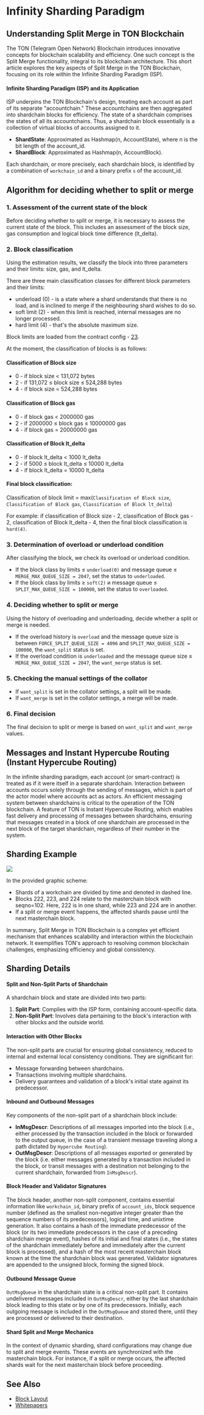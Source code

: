 # Infinity Sharding Paradigm


## Understanding Split Merge in TON Blockchain

The TON (Telegram Open Network) Blockchain introduces innovative concepts for blockchain scalability and efficiency. One such concept is the Split Merge functionality, integral to its blockchain architecture. This short article explores the key aspects of Split Merge in the TON Blockchain, focusing on its role within the Infinite Sharding Paradigm (ISP).

#### Infinite Sharding Paradigm (ISP) and its Application

ISP underpins the TON Blockchain's design, treating each account as part of its separate "accountchain." These accountchains are then aggregated into shardchain blocks for efficiency. The state of a shardchain comprises the states of all its accountchains. Thus, a shardchain block essentially is a collection of virtual blocks of accounts assigned to it.

- **ShardState**: Approximated as Hashmap(n, AccountState), where n is the bit length of the account_id.
- **ShardBlock**: Approximated as Hashmap(n, AccountBlock).

Each shardchain, or more precisely, each shardchain block, is identified by a combination of `workchain_id` and a binary prefix `s` of the account_id.

## Algorithm for deciding whether to split or merge

### 1. Assessment of the current state of the block

Before deciding whether to split or merge, it is necessary to assess the current state of the block. This includes an assessment of the block size, gas consumption and logical block time difference (lt_delta).

### 2. Block classification

Using the estimation results, we classify the block into three parameters and their limits: size, gas, and lt_delta.

There are three main classification classes for different block parameters and their limits:
- underload (0) - is a state where a shard understands that there is no load, and is inclined to merge if the neighbouring shard wishes to do so.
- soft limit (2) - when this limit is reached, internal messages are no longer processed.
- hard limit (4) - that's the absolute maximum size.

Block limits are loaded from the contract config - [23](/develop/howto/blockchain-configs#param-22-and-23).

At the moment, the classification of blocks is as follows:

#### Classification of Block size
- 0 - if block size < 131,072 bytes
- 2 - if 131,072 ≤ block size ≤ 524,288 bytes
- 4 - if block size = 524,288 bytes

#### Classification of Block gas
- 0 - if block gas < 2000000 gas
- 2 - if 2000000 ≤ block gas ≤ 10000000 gas
- 4 - if block gas = 20000000 gas

#### Classification of Block lt_delta
- 0 - if block lt_delta < 1000 lt_delta
- 2 - if 5000 ≤ block lt_delta ≤ 10000 lt_delta
- 4 - if block lt_delta = 10000 lt_delta

#### Final block classification:

Classification of block limit =  max(`Classification of Block size`, `Classification of Block gas`, `Classification of Block lt_delta`)

For example: if classification of Block size - 2, classification of Block gas - 2, classification of Block lt_delta - 4, then the final block classification is `hard(4)`.

### 3. Determination of overload or underload condition

After classifying the block, we check its overload or underload condition.

- If the block class by limits ≤ `underload(0)` and message queue ≤ `MERGE_MAX_QUEUE_SIZE = 2047`, set the status to `underloaded`.
- If the block class by limits ≥ `soft(2)` и message queue ≤ `SPLIT_MAX_QUEUE_SIZE = 100000`, set the status to `overloaded`.

### 4. Deciding whether to split or merge

Using the history of overloading and underloading, decide whether a split or merge is needed.

- If the overload history is `overload` and the message queue size is between `FORCE_SPLIT_QUEUE_SIZE = 4096` and `SPLIT_MAX_QUEUE_SIZE = 100000`, the `want_split` status is set.
- If the overload condition is `underloaded` and the message queue size ≤ `MERGE_MAX_QUEUE_SIZE = 2047`, the `want_merge` status is set.

### 5. Checking the manual settings of the collator

- If `want_split` is set in the collator settings, a split will be made.
- If `want_merge` is set in the collator settings, a merge will be made.

### 6. Final decision

The final decision to split or merge is based on `want_split` and `want_merge` values.

## Messages and Instant Hypercube Routing (Instant Hypercube Routing)

In the infinite sharding paradigm, each account (or smart-contract) is treated as if it were itself in a separate shardchain.
Interaction between accounts occurs solely through the sending of messages, which is part of the actor model where accounts act as actors. An efficient messaging system between shardchains is critical to the operation of the TON blockchain. 
A feature of TON is Instant Hypercube Routing, which enables fast delivery and processing of messages between shardchains, ensuring that messages created in a block of one shardchain are processed in the next block of the target shardchain, regardless of their number in the system.

## Sharding Example

![](/img/docs/blockchain-fundamentals/shardchains.jpg)

In the provided graphic scheme:

- Shards of a workchain are divided by time and denoted in dashed line.
- Blocks 222, 223, and 224 relate to the masterchain block with seqno=102. Here, 222 is in one shard, while 223 and 224 are in another.
- If a split or merge event happens, the affected shards pause until the next masterchain block.

In summary, Split Merge in TON Blockchain is a complex yet efficient mechanism that enhances scalability and interaction within the blockchain network. It exemplifies TON's approach to resolving common blockchain challenges, emphasizing efficiency and global consistency.


## Sharding Details

#### Split and Non-Split Parts of Shardchain

A shardchain block and state are divided into two parts:

1. **Split Part**: Complies with the ISP form, containing account-specific data.
2. **Non-Split Part**: Involves data pertaining to the block's interaction with other blocks and the outside world.

#### Interaction with Other Blocks

The non-split parts are crucial for ensuring global consistency, reduced to internal and external local consistency conditions. They are significant for:

- Message forwarding between shardchains.
- Transactions involving multiple shardchains.
- Delivery guarantees and validation of a block's initial state against its predecessor.

#### Inbound and Outbound Messages

Key components of the non-split part of a shardchain block include:

- **InMsgDescr**: Descriptions of all messages imported into the block (i.e., either processed by the transaction included in the block or forwarded to the output queue, in the case of a transient message traveling along a path dictated by `Hypercube Routing`).
- **OutMsgDescr**: Descriptions of all messages exported or generated by the block (i.e. either messages generated by a transaction included in the block, or transit messages with a destination not belonging to the current shardchain, forwarded from `InMsgDescr`).

#### Block Header and Validator Signatures

The block header, another non-split component, contains essential information like `workchain_id`, binary prefix of `account_ids`, block sequence number (defined as the smallest non-negative integer greater than the sequence numbers of its predecessors), logical time, and unixtime generation. It also contains a hash of the immediate predecessor of the block (or its two immediate predecessors in the case of a preceding
shardchain merge event), hashes of its initial and final states (i.e., the states of the shardchain immediately before and immediately after the current block is processed), and a hash of the most recent masterchain block known at the time the shardchain block was generated. Validator signatures are appended to the unsigned block, forming the signed block.

#### Outbound Message Queue

`OutMsgQueue` in the shardchain state is a critical non-split part. It contains undelivered messages included in `OutMsgDescr`, either by the last shardchain block leading to this state or by one of its predecessors. 
Initially, each outgoing message is included in the `OutMsgQueue` and stored there, until they are processed or delivered to their destination.

#### Shard Split and Merge Mechanics

In the context of dynamic sharding, shard configurations may change due to split and merge events. These events are synchronized with the masterchain block. For instance, if a split or merge occurs, the affected shards wait for the next masterchain block before proceeding.


## See Also

* [Block Layout](/develop/data-formats/block-layout)
* [Whitepapers](/learn/docs)